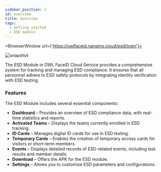 ```yaml
---
sidebar_position: 1
id: overview
title: Overview
tags:
  - Getting started
  - ESD module
---
```



<BrowserWindow url={'https://owlfaceid.nanqing.cloud/esd/login'}>

![snapshot](/assets/esd/dashboard.png)

</BrowserWindow>

The ESD Module in OWL FaceID Cloud Service provides a comprehensive system for tracking and managing ESD compliance. It ensures that all personnel adhere to ESD safety protocols by integrating identity verification with ESD testing.

### Features

The ESD Module includes several essential components:

- **Dashboard** – Provides an overview of ESD compliance data, with real-time statistics and reports.
- **Activated Teams** – Displays the teams currently enrolled in ESD tracking.
- **ID Cards** – Manages digital ID cards for use in ESD testing.
- **Temporary Cards** – Enables the creation of temporary access cards for visitors or short-term members.
- **Events** – Displays detailed records of ESD-related events, including test results and member details.
- **Download** – Offers the APK for the ESD module.
- **Settings** – Allows you to customize ESD parameters and configurations.
